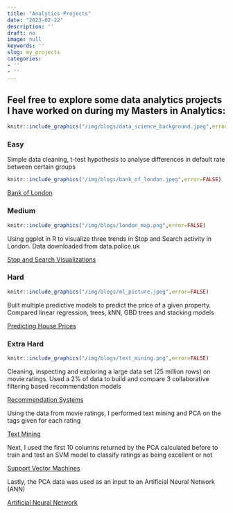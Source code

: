 ```yaml
---
title: "Analytics Projects"
date: "2023-02-22"
description: ''
draft: no
image: null
keywords: ''
slug: my_projects
categories:
- ''
- ''
---
```


## Feel free to explore some data analytics projects I have worked on during my Masters in Analytics:

```r
knitr::include_graphics("/img/blogs/data_science_background.jpeg",error=FALSE)
```

### Easy

Simple data cleaning, t-test hypothesis to analyse differences in default rate between certain groups

```r
knitr::include_graphics("/img/blogs/bank_of_london.jpeg",error=FALSE)
```

[Bank of London](https://www.dropbox.com/s/0yjk432zcdan1te/Bank_of_London.html?raw=0)

### Medium 

```r
knitr::include_graphics("/img/blogs/london_map.png",error=FALSE)
```

Using ggplot in R to visualize three trends in Stop and Search activity in London. Data downloaded from data.police.uk

[Stop and Search Visualizations](https://www.dropbox.com/s/xudxu55wo021bzq/problem_set_2_wybe.html?raw=0)

### Hard

```r
knitr::include_graphics("/img/blogs/ml_picture.jpeg",error=FALSE)
```

Built multiple predictive models to predict the price of a given property. Compared linear regression, trees, kNN, GBD trees and stacking models

[Predicting House Prices](https://www.dropbox.com/s/3tw6k6976sldp7z/Harms_Wybe_London_house_prices_individual_workshop.html?raw=0)

### Extra Hard

```r
knitr::include_graphics("/img/blogs/text_mining.png",error=FALSE)
```

Cleaning, inspecting and exploring a large data set (25 million rows) on movie ratings. Used a 2% of data to build and compare 3 collaborative filtering based recommendation models

[Recommendation Systems](https://www.dropbox.com/s/cxgsurq8uhwzucl/wybe_part1.html?raw=0)

Using the data from movie ratings, I performed text mining and PCA on the tags given for each rating 

[Text Mining](https://www.dropbox.com/s/0hw85sxcivsoegk/part2_wybe--1-.html?raw=0)

Next, I used the first 10 columns returned by the PCA calculated before to train and test an SVM model to classify ratings as being excellent or not

[Support Vector Machines](https://www.dropbox.com/s/5uwfdr8iz67pw0u/part3_A_wybe.html?raw=0)

Lastly, the PCA data was used as an input to an Artificial Neural Network (ANN)

[Artificial Neural Network](https://www.dropbox.com/s/b82egekmxmmxafw/part3_B.html?raw=0)


